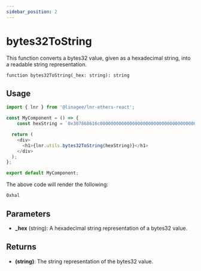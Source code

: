 ```yaml
---
sidebar_position: 2
---
```


# bytes32ToString

This function converts a bytes32 value, given as a hexadecimal string, into a readable string representation.

```
function bytes32ToString(_hex: string): string
```

## Usage

```typescript jsx title="MyComponent.tsx"
import { lnr } from '@linagee/lnr-ethers-react';

const MyComponent = () => {
    const hexString = `0x307868616c000000000000000000000000000000000000000000000000000000`;

  return (
    <div>
      <h1>{lnr.utils.bytes32ToString(hexString)}</h1>
    </div>
  );
};

export default MyComponent;
```

The above code will render the following:

```
0xhal
```

## Parameters

- **_hex** (string): A hexadecimal string representation of a bytes32 value.

## Returns

- **(string)**: The string representation of the bytes32 value.


